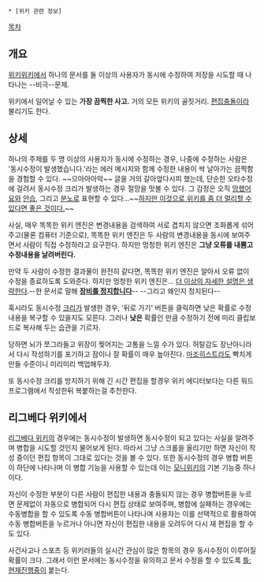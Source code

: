  * [위키 관련 정보]
[[목차]]
== 개요 ==
[[위키위키]]에서 하나의 문서를 둘 이상의 사용자가 동시에 수정하여 저장을 시도할 때 나타나는 --비극--문제.

위키에서 일어날 수 있는 '''가장 끔찍한 사고.''' 거의 모든 위키의 골칫거리. [[편집충돌]]이라 불리기도 한다.

== 상세 ==
하나의 주제를 두 명 이상의 사용자가 동시에 수정하는 경우, 나중에 수정하는 사람은 '동시수정이 발생했습니다.'라는 에러 메시지와 함께 수정한 내용이 싹 날아가는 끔찍함을 경험할 수 있다. ~~으아아아악~~ 글을 거의 갈아엎다시피 했는데, 단순한 오타수정에 걸려서 동시수정 크리가 발생하는 경우 절망을 맛볼 수 있다. 그 감정은 오직 [[망했어요]]와 [[안습]], 그리고 [[분노]]로 표현할 수 있다...~~[[위키니트|하지만 이것으로 위키를 좀 더 멀리할 수 있다면 좋은 것이다.]]~~

사실, 매우 똑똑한 위키 엔진은 변경내용을 검색하여 서로 겹치지 않으면 조화롭게 섞어주고(물론 컴퓨터 기준으로), 똑똑한 위키 엔진은 두 사람의 변경내용을 동시에 보여주면서 사람이 직접 수정하라고 요구한다. 하지만 멍청한 위키 엔진은 '''그냥 오류를 내뿜고 수정내용을 날려버린다.'''

만약 두 사람이 수정한 결과물이 완전히 같다면, 똑똑한 위키 엔진은 알아서 오류 없이 수정을 종료하도록 도와준다. 하지만 멍청한 위키 엔진은… [[더 이상의 자세한 설명은 생략한다]].--한 문서로 말해 '''[[장비를 정지합니다]]'''-- --그리고 왜인지 정지된다--

혹시라도 동시수정 [[크리]]가 발생한 경우, '뒤로 가기' 버튼을 클릭하면 낮은 확률로 수정내용을 복구할 수 있을지도 모른다. 그러나 '''낮은''' 확률인 만큼 수정하기 전에 미리 클립보드로 복사해 두는 습관을 기르자.

당하면 뇌가 쪼그라들고 위장이 찢어지는 고통을 느낄 수가 있다. 허탈감도 장난아니라서 다시 작성하기를 포기하고 잠이나 잘 확률이 매우 높아진다.  [[마조히스트]]라도 빡치게 만들 수준이니 미리미리 백업해두자.

또 동시수정 크리를 방지하기 위해 긴 시간 편집을 할경우 위키 에디터보다는 다른 워드 프로그램에서 작성한뒤 복붙하는걸 추천한다.

== 리그베다 위키에서 ==
[[리그베다 위키]]의 경우에는 동시수정이 발생하면 동시수정이 되고 있다는 사실을 알려주며 병합을 시도할 것인지 물어보게 된다. 따라서 그냥 스크롤을 올리기만 하면 자신이 작성 중이던 편집 항목이 그대로 있다는 것을 볼 수 있다. 또한 동시수정의 경우 병합 버튼이 하단에 나타나며 이 병합 기능을 사용할 수 있는데 이는 [[모니위키]]의 기본 기능중 하나이다.

자신이 수정한 부분이 다른 사람이 편집한 내용과 충돌되지 않는 경우 병합버튼을 누르면 문제없이 자동으로 병합되어 다시 편집 상태로 보여주며, 병합에 실패하는 경우에는 수동병합을 할 수 있도록 수동 병합버튼이 나타나며 사용자는 이를 선택적으로 활용하여 수동 병합버튼을 누르거나 아니면 자신이 편집한 내용을 오려두어 다시 재 편집을 할 수도 있다.

사건사고나 스포츠 등 위키러들의 실시간 관심이 많은 항목의 경우 동시수정이 이루어질 확률이 크다. 그래서 이런 문서에는 동시수정을 유의하고 문서 수정을 할 수 있도록 [[틀:현재진행중]]이 붙는다.
